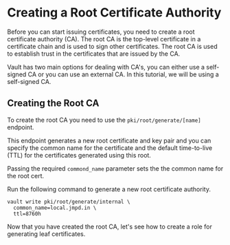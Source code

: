 # Creating a Root Certificate Authority


Before you can start issuing certificates, you need to create a root certificate 
authority (CA). The root CA is the top-level certificate in a certificate chain and 
is used to sign other certificates. The root CA is used to establish trust in the 
certificates that are issued by the CA.

Vault has two main options for dealing with CA's, you can either use a self-signed 
CA or you can use an external CA. In this tutorial, we will be using a self-signed CA.

## Creating the Root CA

To create the root CA you need to use the `pki/root/generate/[name]` endpoint.

This endpoint generates a new root certificate and key pair and you can specify the
common name for the certificate and the default time-to-live (TTL) for the certificates
generated using this root.

Passing the required `commond_name` parameter sets the the common name for the root
cert.


<Task id="generate_root">

Run the following command to generate a new root certificate authority.

```shell
vault write pki/root/generate/internal \
  common_name=local.jmpd.in \
  ttl=8760h
```

</Task>

Now that you have created the root CA, let's see how to create a role for
generating leaf certificates.